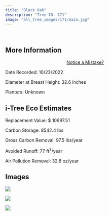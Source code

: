 ```yaml
---
title: "Black Oak"
description: "Tree ID: 171"
image: "all_tree_images/171/main.jpg"
---
```


<br>

## **More Information**
::: column-margin
<center><a class="button" href="https://forms.gle/W6f5nwYxrM33hF4f7">Notice a Mistake?</a></center>
:::


Date Recorded:  10/23/2022

Diameter at Breast Height:  32.6  inches

Planters:  Unknown

## **i-Tree Eco Estimates**


 Replacement Value: $ 10697.51

 Carbon Storage:  8542.4  lbs

 Gross Carbon Removal:  97.5  lbs/year

 Avoided Runoff:  77  ft<sup>3</sup>/year

 Air Pollution Removal:  32.8  oz/year

## **Images**


 ![](all_tree_images/171/IMG_6985.jpg)

 ![](all_tree_images/171/IMG_6986.jpg)

 ![](all_tree_images/171/main.jpg)
